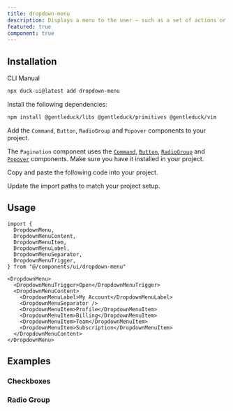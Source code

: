```yaml
---
title: dropdown-menu
description: Displays a menu to the user — such as a set of actions or functions — triggered by a button.
featured: true
component: true
---
```


<ComponentPreview
  name="dropdown-menu-1"
  description="A dropdown menu with icons, shortcuts and sub menu items."
/>

## Installation

<Tabs defaultValue="cli">

<TabsList>
  <TabsTrigger value="cli">CLI</TabsTrigger>
  <TabsTrigger value="manual">Manual</TabsTrigger>
</TabsList>
<TabsContent value="cli">

```bash
npx duck-ui@latest add dropdown-menu
```

</TabsContent>

<TabsContent value="manual">

<Steps>

<Step>Install the following dependencies:</Step>

```bash
npm install @gentleduck/libs @gentleduck/primitives @gentleduck/vim
```

<Step>Add the `Command`, `Button`, `RadioGroup` and `Popover` components to your project.</Step>

The `Pagination` component uses the [`Command`](/components/command),
[`Button`](/components/button), [`RadioGroup`](/components/radio-group) and
[`Popover`](/components/popover) components. Make sure you have it installed in your project.

<Step>Copy and paste the following code into your project.</Step>

<ComponentSource name="dropdown-menu" />

<Step>Update the import paths to match your project setup.</Step>

</Steps>

</TabsContent>

</Tabs>

## Usage

```tsx showLineNumbers
import {
  DropdownMenu,
  DropdownMenuContent,
  DropdownMenuItem,
  DropdownMenuLabel,
  DropdownMenuSeparator,
  DropdownMenuTrigger,
} from "@/components/ui/dropdown-menu"
```

```tsx showLineNumbers
<DropdownMenu>
  <DropdownMenuTrigger>Open</DropdownMenuTrigger>
  <DropdownMenuContent>
    <DropdownMenuLabel>My Account</DropdownMenuLabel>
    <DropdownMenuSeparator />
    <DropdownMenuItem>Profile</DropdownMenuItem>
    <DropdownMenuItem>Billing</DropdownMenuItem>
    <DropdownMenuItem>Team</DropdownMenuItem>
    <DropdownMenuItem>Subscription</DropdownMenuItem>
  </DropdownMenuContent>
</DropdownMenu>
```

## Examples

### Checkboxes

<ComponentPreview
  name="dropdown-menu-2"
  description="A dropdown menu with checkboxes."
/>

### Radio Group

<ComponentPreview
  name="dropdown-menu-3"
  description="A dropdown menu with radio items."
/>
